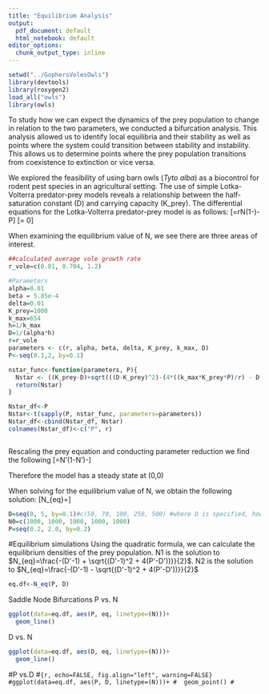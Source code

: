 ```yaml
---
title: "Equilibrium Analysis"
output:
  pdf_document: default
  html_notebook: default
editor_options:
  chunk_output_type: inline
---
```


```r
setwd("../GophersVolesOwls")
library(devtools)
library(roxygen2)
load_all("owls")
library(owls)
```

To study how we can expect the dynamics of the prey population to change in relation to the two parameters, we conducted a bifurcation analysis. This analysis allowed us to identify local equilibria and their stability as well as points where the system could transition between stability and instability. This allows us to determine points where the prey population transitions from coexistence to extinction or vice versa.

We explored the feasibility of using barn owls (_Tyto alba_) as a biocontrol for rodent pest species in an agricultural setting. The use of simple Lotka-Volterra predator-prey models reveals a relationship between the half-saturation constant (D) and carrying capacity (K_prey). The differential equations for the Lotka-Volterra predator-prey model is as follows:
\[\frac{dN}{dt}=rN(1-\frac{N}{K_{prey}})-\frac{k_{max}N}{N+D}P\]
\[\frac{dP}{dt}= 0\]

When examining the equilibrium value of N, we see there are three areas of interest.
```r
##calculated average vole growth rate
r_vole=c(0.01, 0.704, 1.2)

#Parameters
alpha=0.01
beta = 5.85e-4
delta=0.01
K_prey=1000
k_max=654
h=1/k_max
D=1/(alpha*h)
r=r_vole
parameters <- c(r, alpha, beta, delta, K_prey, k_max, D)
P<-seq(0.1,2, by=0.1)

nstar_func<-function(parameters, P){
  Nstar <- ((K_prey-D)+sqrt(((D-K_prey)^2)-(4*((k_max*K_prey*P)/r) - D*K_prey)))/2
  return(Nstar)
}

Nstar_df<-P
Nstar<-t(sapply(P, nstar_func, parameters=parameters))
Nstar_df<-cbind(Nstar_df, Nstar)
colnames(Nstar_df)<-c("P", r)



```


Rescaling the prey equation and conducting parameter reduction we find the following
\[\frac{dN'}{dt'}=N'(1-N')-\frac{P'N'}{N'+D'}\]

Therefore the model has a steady state at (0,0)

When solving for the equilibrium value of N, we obtain the following solution:
\[N_{eq}=\frac{(1-D') \pm \sqrt{(D'-1)^2 + 4(P'-D')}}{2}\]

```r
D=seq(0, 5, by=0.1)#c(50, 70, 100, 250, 500) #where D is specified, however can be calculated as 1/alpha*h
N0=c(1000, 1000, 1000, 1000, 1000)
P=seq(0.2, 2.0, by=0.2)
```

#Equilibrium simulations
Using the quadratic formula, we can calculate the equilibrium densities of the prey population. N1 is the solution to $N_{eq}=\frac{-(D'-1) + \sqrt{(D'-1)^2 + 4(P'-D'))}}{2}$. N2 is the solution to $N_{eq}=\frac{-(D'-1) - \sqrt{(D'-1)^2 + 4(P'-D'))}}{2}$

```r
eq.df<-N_eq(P, D)
```

Saddle Node Bifurcations
P vs. N
```r
ggplot(data=eq.df, aes(P, eq, linetype=(N)))+
  geom_line()
```

D vs. N
```r
ggplot(data=eq.df, aes(D, eq, linetype=(N)))+
  geom_line()
```


#P vs.D
#```{r, echo=FALSE, fig.align="left", warning=FALSE}
#ggplot(data=eq.df, aes(P, D, linetype=(N)))+
#  geom_point()
#```



